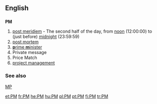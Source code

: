 {{also|Pm}}
==English==

==={{initialism}}===
'''PM'''

# [[post meridiem]] - The second half of the day, from [[noon]] (12:00:00) to (just before) [[midnight]] (23:59:59)
# [[post mortem]]
# [[prime minister|'''p'''rime '''m'''inister]]
# Private message
# Price Match
# [[project management]]

===See also===
[[MP]]

[[et:PM]]
[[fr:PM]]
[[he:PM]]
[[hu:PM]]
[[pl:PM]]
[[pt:PM]]
[[fi:PM]]
[[tr:PM]]